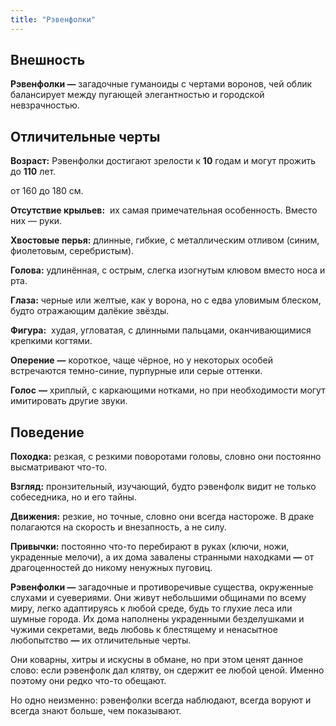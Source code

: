 ```yaml
---
title: "Рэвенфолки"
---
```


## Внешность

**Рэвенфолки —** загадочные гуманоиды с чертами воронов, чей облик балансирует между пугающей элегантностью и городской невзрачностью.

## Отличительные черты

**Возраст:** Рэвенфолки достигают зрелости к **10** годам и могут прожить до **110** лет.

<Card title="Рост" icon="ruler" iconType="solid" horizontal href="/quickstart">
  от 160 до 180 см.
</Card>

**Отсутствие крыльев:**  их самая примечательная особенность. Вместо них — руки.

**Хвостовые перья:** длинные, гибкие, с металлическим отливом (синим, фиолетовым, серебристым).

**Голова:** удлинённая, с острым, слегка изогнутым клювом вместо носа и рта.

**Глаза:** черные или желтые, как у ворона, но с едва уловимым блеском, будто отражающим далёкие звёзды.

**Фигура:**  худая, угловатая, с длинными пальцами, оканчивающимися крепкими когтями. 

**Оперение** **—** короткое, чаще чёрное, но у некоторых особей встречаются темно-синие, пурпурные или серые оттенки.

**Голос** **—** хриплый, с каркающими нотками, но при необходимости могут имитировать другие звуки.

## Поведение

**Походка:** резкая, с резкими поворотами головы, словно они постоянно высматривают что-то.

**Взгляд:** пронзительный, изучающий, будто рэвенфолк видит не только собеседника, но и его тайны.

**Движения:** резкие, но точные, словно они всегда настороже. В драке полагаются на скорость и внезапность, а не силу.

**Привычки:** постоянно что-то перебирают в руках (ключи, ножи, украденные мелочи), а их дома завалены странными находками **—** от драгоценностей до никому ненужных пуговиц.

**Рэвенфолки —** загадочные и противоречивые существа, окруженные слухами и суевериями. Они живут небольшими общинами по всему миру, легко адаптируясь к любой среде, будь то глухие леса или шумные города. Их дома наполнены украденными безделушками и чужими секретами, ведь любовь к блестящему и ненасытное любопытство **—** их отличительные черты.

Они коварны, хитры и искусны в обмане, но при этом ценят данное слово: если рэвенфолк дал клятву, он сдержит ее любой ценой. Именно поэтому они редко что-то обещают.

Но одно неизменно: рэвенфолки всегда наблюдают, всегда воруют и всегда знают больше, чем показывают.